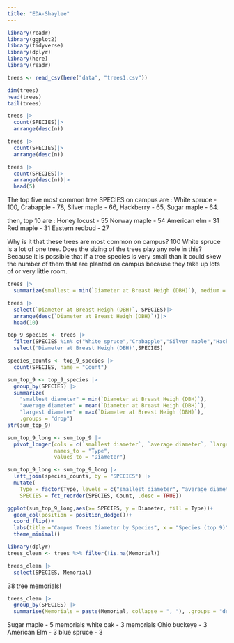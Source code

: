 ```yaml
---
title: "EDA-Shaylee"
---
```


```r
library(readr)
library(ggplot2)
library(tidyverse)
library(dplyr)
library(here)
library(readr)
```


```r
trees <- read_csv(here("data", "trees1.csv"))

dim(trees)
head(trees)
tail(trees)

```

```r
trees |> 
  count(SPECIES)|>
  arrange(desc(n))


```

```r
trees |> 
  count(SPECIES)|>
  arrange(desc(n))
```

```r
trees |> 
  count(SPECIES)|>
  arrange(desc(n))|>
  head(5)
```

The top five most common tree SPECIES on campus are :
White spruce - 100, 
Crabapple - 78, 
Silver maple - 66, 
Hackberry - 65, 
Sugar maple - 64. 

then, top 10 are :
Honey locust - 55
Norway maple - 54
American elm - 31
Red maple - 31
Eastern redbud - 27 

Why is it that these trees are most common on campus? 100 White spruce is a lot of one tree. Does the sizing of the trees play any role in this? Because it is possible that if a tree species is very small than it could skew the number of them that are planted on campus because they take up lots of or very little room. 

```r
trees |>
  summarize(smallest = min(`Diameter at Breast Heigh (DBH)`), medium = mean(`Diameter at Breast Heigh (DBH)`), largest = max(`Diameter at Breast Heigh (DBH)`))
```
```r
trees |>
  select(`Diameter at Breast Heigh (DBH)`, SPECIES)|>
  arrange(desc(`Diameter at Breast Heigh (DBH)`))|>
  head(10)
```

```r
top_9_species <- trees |>
  filter(SPECIES %in% c("White spruce","Crabapple","Silver maple","Hackberry", "Sugar maple","Honey locust","Norway maple","American elm","Red maple"))|>
  select('Diameter at Breast Heigh (DBH)',SPECIES)
```

```r
species_counts <- top_9_species |>
  count(SPECIES, name = "Count")
```


```r
sum_top_9 <- top_9_species |>
  group_by(SPECIES) |>
  summarize(
    "smallest diameter" = min(`Diameter at Breast Heigh (DBH)`),
    "average diameter" = mean(`Diameter at Breast Heigh (DBH)`),
    "largest diameter" = max(`Diameter at Breast Heigh (DBH)`),
    .groups = "drop")
str(sum_top_9)
```

```r

sum_top_9_long <- sum_top_9 |>
  pivot_longer(cols = c(`smallest diameter`, `average diameter`, `largest diameter`),
               names_to = "Type",
               values_to = "Diameter")

```


```r
sum_top_9_long <- sum_top_9_long |>
  left_join(species_counts, by = "SPECIES") |>
  mutate(
    Type = factor(Type, levels = c("smallest diameter", "average diameter", "largest diameter")),
    SPECIES = fct_reorder(SPECIES, Count, .desc = TRUE))
```


```r
ggplot(sum_top_9_long,aes(x= SPECIES, y = Diameter, fill = Type))+
  geom_col(position = position_dodge())+
  coord_flip()+
  labs(title ="Campus Trees Diameter by Species", x = "Species (top 9)", y = "Diameter at Breast Height (inches)", fill = "Measurement Type", caption = "Data from Macalester Tree Inventory Drive (LAST UPDATED JULY 2024)")+
  theme_minimal()

```

```r
library(dplyr)
trees_clean <- trees %>% filter(!is.na(Memorial))

```

```r
trees_clean |>
  select(SPECIES, Memorial)

```


38 tree memorials!

```r
trees_clean |>
  group_by(SPECIES) |>
  summarise(Memorials = paste(Memorial, collapse = ", "), .groups = "drop")

```
Sugar maple - 5 memorials 
white oak - 3 memorials
Ohio buckeye - 3 
American Elm - 3
blue spruce - 3
